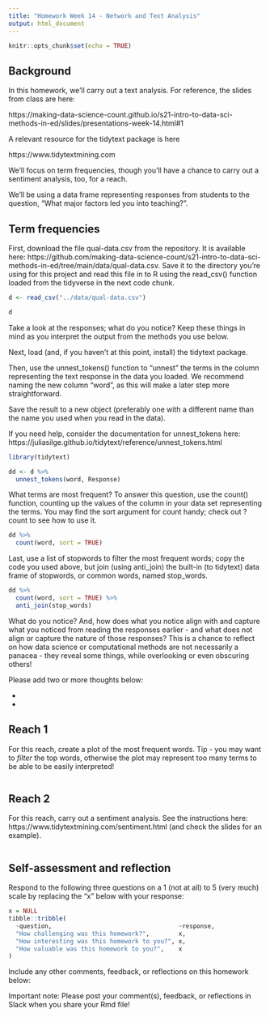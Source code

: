 ```yaml
---
title: "Homework Week 14 - Network and Text Analysis"
output: html_document 
---
```


``` r
knitr::opts_chunk$set(echo = TRUE)
```

## Background

In this homework, we'll carry out a text analysis. For reference, the slides from class are here:

https://making-data-science-count.github.io/s21-intro-to-data-sci-methods-in-ed/slides/presentations-week-14.html#1

A relevant resource for the tidytext package is here

https://www.tidytextmining.com

We'll focus on term frequencies, though you'll have a chance to carry out a sentiment analysis, too, for a reach.

We'll be using a data frame representing responses from students to the question, 
"What major factors led you into teaching?".

## Term frequencies

First, download the file qual-data.csv from the repository. It is available
here: https://github.com/making-data-science-count/s21-intro-to-data-sci-methods-in-ed/tree/main/data/qual-data.csv. Save it to the directory you're using for this project and
read this file in to R using the read_csv() function loaded from the tidyverse in the next code chunk.

```r
d <- read_csv("../data/qual-data.csv")

d
```

Take a look at the responses; what do you notice? Keep these things in mind as you interpret
the output from the methods you use below.

Next, load (and, if you haven't at this point, install) the tidytext package.

Then, use the unnest_tokens() function to "unnest" the terms in the column representing
the text response in the data you loaded. We recommend naming the new column "word",
as this will make a later step more straightforward.

Save the result to a new object (preferably one with a different name than the name
you used when you read in the data).

If you need help, consider the documentation for unnest_tokens here: 
https://juliasilge.github.io/tidytext/reference/unnest_tokens.html

```r
library(tidytext)

dd <- d %>% 
  unnest_tokens(word, Response)
```

What terms are most frequent? To answer this question, use the count() function, counting
up the values of the column in your data set representing the terms. You may find the
sort argument for count handy; check out ?count to see how to use it.

```r
dd %>% 
  count(word, sort = TRUE)
```

Last, use a list of stopwords to filter the most frequent words; copy the code
you used above, but join (using anti_join) the built-in (to tidytext) data frame of
stopwords, or common words, named stop_words.

```r
dd %>% 
  count(word, sort = TRUE) %>% 
  anti_join(stop_words)
```

What do you notice? And, how does what you notice align with and capture what you
noticed from reading the responses earlier - and what does not align or capture
the nature of those responses? This is a chance to reflect on how data science or
computational methods are not necessarily a panacea - they reveal some things, while
overlooking or even obscuring others!

Please add two or more thoughts below:

- 
- 

## Reach 1

For this reach, create a plot of the most frequent words. Tip - you may want to
_filter_ the top words, otherwise the plot may represent too many terms to be
able to be easily interpreted!

```r

```

## Reach 2

For this reach, carry out a sentiment analysis. See the instructions here:
https://www.tidytextmining.com/sentiment.html (and check the slides for an example).

```r

```

## Self-assessment and reflection

Respond to the following three questions on a 1 (not at all) to 5 (very much)
scale by replacing the "x" below with your response:

``` r
x = NULL
tibble::tribble(
  ~question,                                   ~response,
  "How challenging was this homework?",        x,
  "How interesting was this homework to you?", x,
  "How valuable was this homework to you?",    x
)
```

Include any other comments, feedback, or reflections on this homework below:

Important note: Please post your comment(s), feedback, or reflections in Slack
when you share your Rmd file!
